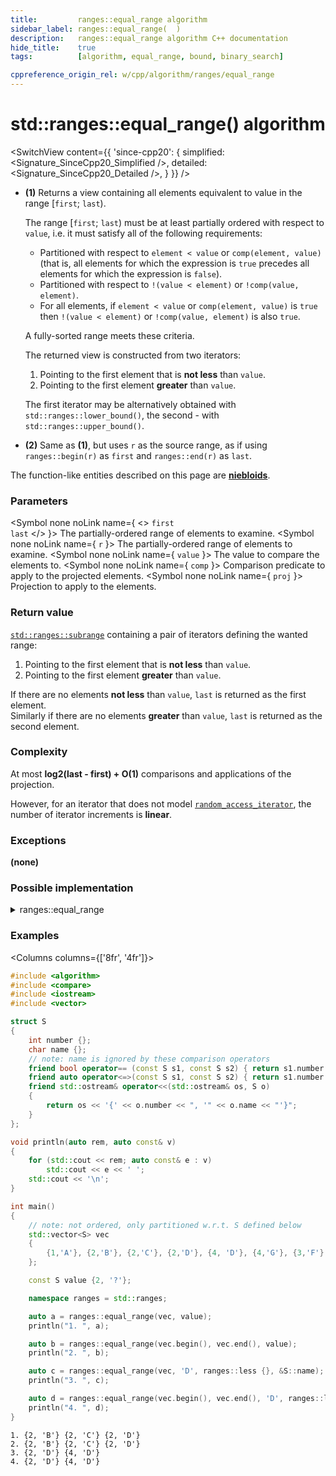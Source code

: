```yaml
---
title:         ranges::equal_range algorithm
sidebar_label: ranges::equal_range(  )
description:   ranges::equal_range algorithm C++ documentation
hide_title:    true
tags:          [algorithm, equal_range, bound, binary_search]

cppreference_origin_rel: w/cpp/algorithm/ranges/equal_range
---
```



<!----------------- Codes ---------------------->


# std::ranges::equal_range() algorithm

<SwitchView content={{
	'since-cpp20': {
		simplified:	<Signature_SinceCpp20_Simplified />,
		detailed:	<Signature_SinceCpp20_Detailed />,
	}
}} />

- **(1)** Returns a view containing all elements equivalent to value in the range [`first`; `last`).

  The range [`first`; `last`) must be at least partially ordered with respect to `value`, i.e. it must satisfy all of the following requirements:
  - Partitioned with respect to `element < value` or `comp(element, value)` (that is, all elements for which the expression is `true` precedes all elements for which the expression is `false`).
  - Partitioned with respect to `!(value < element)` or `!comp(value, element)`.
  - For all elements, if `element < value` or `comp(element, value)` is `true` then `!(value < element)` or `!comp(value, element)` is also `true`.

  A fully-sorted range meets these criteria.

  The returned view is constructed from two iterators:
    1. Pointing to the first element that is **not less** than `value`.
    2. Pointing to the first element **greater** than `value`.

  The first iterator may be alternatively obtained with `std::ranges::lower_bound()`, the second - with `std::ranges::upper_bound()`.

- **(2)** Same as **(1)**, but uses `r` as the source range, as if using `ranges::begin(r)` as `first` and `ranges::end(r)` as `last`.

The function-like entities described on this page are [**niebloids**](#).

### Parameters

<SymbolTable>

  <Symbol none noLink name={ <> <code>first</code> <br/> <code>last</code> </> }>
    The partially-ordered range of elements to examine.
  </Symbol>
  <Symbol none noLink name={ <code>r</code> }>
    The partially-ordered range of elements to examine.
  </Symbol>
  <Symbol none noLink name={ <code>value</code> }>
    The value to compare the elements to.
  </Symbol>
  <Symbol none noLink name={ <code>comp</code> }>
    Comparison predicate to apply to the projected elements.
  </Symbol>
  <Symbol none noLink name={ <code>proj</code> }>
    Projection to apply to the elements.
  </Symbol>

</SymbolTable>

### Return value

[`std::ranges::subrange`](#) containing a pair of iterators defining the wanted range:
  1. Pointing to the first element that is **not less** than `value`.
  2. Pointing to the first element **greater** than `value`.

If there are no elements **not less** than `value`, `last` is returned as the first element.  
Similarly if there are no elements **greater** than `value`, `last` is returned as the second element.

### Complexity

At most **log2(last - first) + O(1)** comparisons and applications of the projection.

However, for an iterator that does not model [`random_access_iterator`](#), the number of iterator increments is **linear**.

### Exceptions

**(none)**

### Possible implementation

<details>
<summary>ranges::equal_range</summary>

```cpp
struct equal_range_fn
{
    template<std::forward_iterator I, std::sentinel_for<I> S,
             class T, class Proj = std::identity,
             std::indirect_strict_weak_order<
                 const T*,
                 std::projected<I, Proj>> Comp = ranges::less>
    constexpr ranges::subrange<I>
        operator()(I first, S last, const T& value, Comp comp = {}, Proj proj = {}) const
    {
        return ranges::subrange(
            ranges::lower_bound(first, last, value, std::ref(comp), std::ref(proj)),
            ranges::upper_bound(first, last, value, std::ref(comp), std::ref(proj)));
    }

    template<ranges::forward_range R, class T, class Proj = std::identity,
             std::indirect_strict_weak_order<
                 const T*,
                 std::projected<std::ranges::iterator_t<R>, Proj>> Comp = ranges::less>
    constexpr ranges::borrowed_subrange_t<R>
        operator()(R&& r, const T& value, Comp comp = {}, Proj proj = {}) const
    {
        return (*this)(ranges::begin(r), ranges::end(r), value,
                       std::ref(comp), std::ref(proj));
    }
};

inline constexpr equal_range_fn equal_range;
```

</details>

### Examples

<Columns columns={['8fr', '4fr']}>
<div>

```cpp title='Main.cpp' showLineNumbers
#include <algorithm>
#include <compare>
#include <iostream>
#include <vector>

struct S
{
    int number {};
    char name {};
    // note: name is ignored by these comparison operators
    friend bool operator== (const S s1, const S s2) { return s1.number == s2.number; }
    friend auto operator<=>(const S s1, const S s2) { return s1.number <=> s2.number; }
    friend std::ostream& operator<<(std::ostream& os, S o)
    {
        return os << '{' << o.number << ", '" << o.name << "'}";
    }
};

void println(auto rem, auto const& v)
{
    for (std::cout << rem; auto const& e : v)
        std::cout << e << ' ';
    std::cout << '\n';
}

int main()
{
    // note: not ordered, only partitioned w.r.t. S defined below
    std::vector<S> vec
    {
        {1,'A'}, {2,'B'}, {2,'C'}, {2,'D'}, {4, 'D'}, {4,'G'}, {3,'F'}
    };

    const S value {2, '?'};

    namespace ranges = std::ranges;

    auto a = ranges::equal_range(vec, value);
    println("1. ", a);

    auto b = ranges::equal_range(vec.begin(), vec.end(), value);
    println("2. ", b);

    auto c = ranges::equal_range(vec, 'D', ranges::less {}, &S::name);
    println("3. ", c);

    auto d = ranges::equal_range(vec.begin(), vec.end(), 'D', ranges::less {}, &S::name);
    println("4. ", d);
}
```

</div>
<div>

```plaintext title="Output"
1. {2, 'B'} {2, 'C'} {2, 'D'}
2. {2, 'B'} {2, 'C'} {2, 'D'}
3. {2, 'D'} {4, 'D'}
4. {2, 'D'} {4, 'D'}
```

</div>
</Columns>
